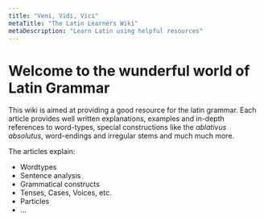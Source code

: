 ```yaml
---
title: "Veni, Vidi, Vici"
metaTitle: "The Latin Learners Wiki"
metaDescription: "Learn Latin using helpful resources"
---
```



# Welcome to the wunderful world of Latin Grammar

This wiki is aimed at providing a good resource for the latin grammar. Each article provides well written explanations, examples and in-depth references 
to word-types, special constructions like the *ablativus absolutus*, word-endings and irregular stems and much much more.

The articles explain:

- Wordtypes
- Sentence analysis
- Grammatical constructs
- Tenses, Cases, Voices, etc.
- Particles
- ...